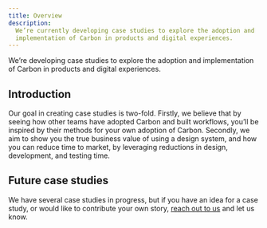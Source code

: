 ```yaml
---
title: Overview
description:
  We’re currently developing case studies to explore the adoption and
  implementation of Carbon in products and digital experiences.
---
```


<PageDescription>

We’re developing case studies to explore the adoption and implementation of
Carbon in products and digital experiences.

</PageDescription>

## Introduction

Our goal in creating case studies is two-fold. Firstly, we believe that by
seeing how other teams have adopted Carbon and built workflows, you’ll be
inspired by their methods for your own adoption of Carbon. Secondly, we aim to
show you the true business value of using a design system, and how you can
reduce time to market, by leveraging reductions in design, development, and
testing time.

## Future case studies

We have several case studies in progress, but if you have an idea for a case
study, or would like to contribute your own story,
[reach out to us](mailto:carbon@us.ibm.com) and let us know.
